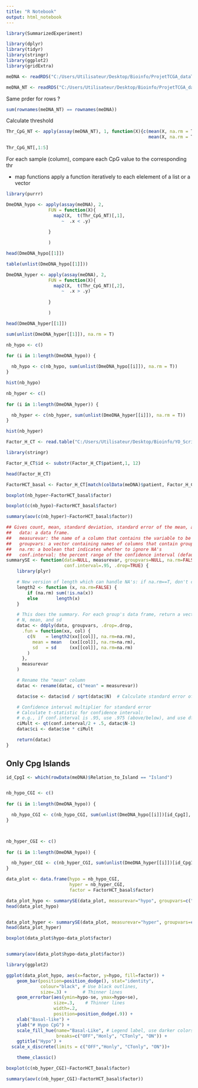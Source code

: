 ---
title: "R Notebook"
output: html_notebook
---




```{r}
library(SummarizedExperiment)

library(dplyr)
library(tidyr)
library(stringr)
library(ggplot2)
library(gridExtra)
```


```{r}
meDNA <- readRDS("C:/Users/Utilisateur/Desktop/Bioinfo/ProjetTCGA_dataTCGA/meDNA_basal.rds")

meDNA_NT <- readRDS("C:/Users/Utilisateur/Desktop/Bioinfo/ProjetTCGA_dataTCGA/meDNA_NT.rds")

```

Same prder for rows ?

```{r}
sum(rownames(meDNA_NT) == rownames(meDNA))
```

Calculate threshold

```{r}
Thr_CpG_NT <- apply(assay(meDNA_NT), 1, function(X){c(mean(X, na.rm = T) - 3*sd(X, na.rm = T),
                                                      mean(X, na.rm = T) + 3*sd(X, na.rm = T))})

Thr_CpG_NT[,1:5]
```

For each sample (column), compare each CpG value to the corresponding thr

- map functions apply a function iteratively to each elelement of a list or a vector


```{r}

library(purrr)

DmeDNA_hypo <- apply(assay(meDNA), 2,
                FUN = function(X){
                  map2(X,  t(Thr_CpG_NT)[,1],
                     ~  .x < .y)
                 
                }

                )

head(DmeDNA_hypo[[1]])

table(unlist(DmeDNA_hypo[[1]]))

```



```{r}
DmeDNA_hyper <- apply(assay(meDNA), 2,
                FUN = function(X){
                  map2(X,  t(Thr_CpG_NT)[,2],
                     ~  .x > .y)
                 
                }

                )

head(DmeDNA_hyper[[1]])

sum(unlist(DmeDNA_hyper[[1]]), na.rm = T)
```


```{r}
nb_hypo <- c()
  
for (i in 1:length(DmeDNA_hypo)) {

  nb_hypo <- c(nb_hypo, sum(unlist(DmeDNA_hypo[[i]]), na.rm = T))
}

hist(nb_hypo)

```

```{r}
nb_hyper <- c()
  
for (i in 1:length(DmeDNA_hyper)) {

  nb_hyper <- c(nb_hyper, sum(unlist(DmeDNA_hyper[[i]]), na.rm = T))
}

hist(nb_hyper)
```
```{r}
Factor_H_CT <- read.table("C:/Users/Utilisateur/Desktop/Bioinfo/YO_Scripts Propres/2020_Breast_Marthe/res/patient_breast_all.txt", header = T, sep = "\t")

library(stringr)

Factor_H_CT$id <- substr(Factor_H_CT$patient,1, 12)

head(Factor_H_CT)
```

```{r}
FactorHCT_basal <- Factor_H_CT[match(colData(meDNA)$patient, Factor_H_CT$id),]
```


```{r}
boxplot(nb_hyper~FactorHCT_basal$factor)
```

```{r}
boxplot(c(nb_hypo)~FactorHCT_basal$factor)

```


```{r}
summary(aov(c(nb_hyper)~FactorHCT_basal$factor))
```
```{r}
## Gives count, mean, standard deviation, standard error of the mean, and confidence interval (default 95%).
##   data: a data frame.
##   measurevar: the name of a column that contains the variable to be summariezed
##   groupvars: a vector containing names of columns that contain grouping variables
##   na.rm: a boolean that indicates whether to ignore NA's
##   conf.interval: the percent range of the confidence interval (default is 95%)
summarySE <- function(data=NULL, measurevar, groupvars=NULL, na.rm=FALSE,
                      conf.interval=.95, .drop=TRUE) {
    library(plyr)

    # New version of length which can handle NA's: if na.rm==T, don't count them
    length2 <- function (x, na.rm=FALSE) {
        if (na.rm) sum(!is.na(x))
        else       length(x)
    }

    # This does the summary. For each group's data frame, return a vector with
    # N, mean, and sd
    datac <- ddply(data, groupvars, .drop=.drop,
      .fun = function(xx, col) {
        c(N    = length2(xx[[col]], na.rm=na.rm),
          mean = mean   (xx[[col]], na.rm=na.rm),
          sd   = sd     (xx[[col]], na.rm=na.rm)
        )
      },
      measurevar
    )

    # Rename the "mean" column    
    datac <- rename(datac, c("mean" = measurevar))

    datac$se <- datac$sd / sqrt(datac$N)  # Calculate standard error of the mean

    # Confidence interval multiplier for standard error
    # Calculate t-statistic for confidence interval: 
    # e.g., if conf.interval is .95, use .975 (above/below), and use df=N-1
    ciMult <- qt(conf.interval/2 + .5, datac$N-1)
    datac$ci <- datac$se * ciMult

    return(datac)
}
```


## Only Cpg Islands

```{r}
id_CpgI <- which(rowData(meDNA)$Relation_to_Island == "Island")


nb_hypo_CGI <- c()
  
for (i in 1:length(DmeDNA_hypo)) {

  nb_hypo_CGI <- c(nb_hypo_CGI, sum(unlist(DmeDNA_hypo[[i]])[id_CpgI], na.rm = T))
}



nb_hyper_CGI <- c()
  
for (i in 1:length(DmeDNA_hypo)) {

  nb_hyper_CGI <- c(nb_hyper_CGI, sum(unlist(DmeDNA_hyper[[i]])[id_CpgI], na.rm = T))
}

data_plot <- data.frame(hypo = nb_hypo_CGI,
                        hyper = nb_hyper_CGI,
                        factor = FactorHCT_basal$factor)

data_plot_hypo <- summarySE(data_plot, measurevar="hypo", groupvars=c("factor"))
head(data_plot_hypo)


data_plot_hyper <- summarySE(data_plot, measurevar="hyper", groupvars=c("factor"))
head(data_plot_hyper)

```

```{r}
boxplot(data_plot$hypo~data_plot$factor)


summary(aov(data_plot$hypo~data_plot$factor))
```

```{r}
library(ggplot2)

ggplot(data_plot_hypo, aes(x=factor, y=hypo, fill=factor)) + 
    geom_bar(position=position_dodge(), stat="identity",
             colour="black", # Use black outlines,
             size=.3) +      # Thinner lines
    geom_errorbar(aes(ymin=hypo-se, ymax=hypo+se),
                  size=.3,    # Thinner lines
                  width=.2,
                  position=position_dodge(.9)) +
    xlab("Basal-like") +
    ylab("# Hypo CpG") +
    scale_fill_hue(name="Basal-Like", # Legend label, use darker colors
                   breaks=c("OFF","Honly", "CTonly", "ON")) +
    ggtitle("Hypo") +
  scale_x_discrete(limits = c("OFF","Honly", "CTonly", "ON"))+

    theme_classic()
```


```{r}
boxplot(c(nb_hyper_CGI)~FactorHCT_basal$factor)

summary(aov(c(nb_hyper_CGI)~FactorHCT_basal$factor))
```


























